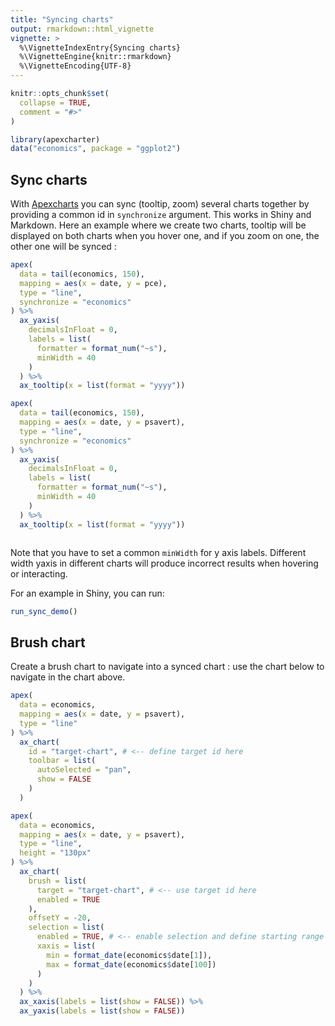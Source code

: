 ```yaml
---
title: "Syncing charts"
output: rmarkdown::html_vignette
vignette: >
  %\VignetteIndexEntry{Syncing charts}
  %\VignetteEngine{knitr::rmarkdown}
  %\VignetteEncoding{UTF-8}
---
```


```r
knitr::opts_chunk$set(
  collapse = TRUE,
  comment = "#>"
)
```

```r
library(apexcharter)
data("economics", package = "ggplot2")
```


## Sync charts

With [Apexcharts](https://apexcharts.com) you can sync (tooltip, zoom) several charts together by providing a common id in `synchronize` argument. This works in Shiny and Markdown. Here an example where we create two charts, tooltip will be displayed on both charts when you hover one, and if you zoom on one, the other one will be synced :

```r
apex(
  data = tail(economics, 150), 
  mapping = aes(x = date, y = pce),
  type = "line", 
  synchronize = "economics"
) %>% 
  ax_yaxis(
    decimalsInFloat = 0,
    labels = list(
      formatter = format_num("~s"),
      minWidth = 40
    )
  ) %>%
  ax_tooltip(x = list(format = "yyyy"))

apex(
  data = tail(economics, 150), 
  mapping = aes(x = date, y = psavert),
  type = "line", 
  synchronize = "economics"
) %>% 
  ax_yaxis(
    decimalsInFloat = 0,
    labels = list(
      formatter = format_num("~s"),
      minWidth = 40
    )
  ) %>%
  ax_tooltip(x = list(format = "yyyy"))
```


```r

```

Note that you have to set a common `minWidth` for y axis labels. Different width yaxis in different charts will produce incorrect results when hovering or interacting.


For an example in Shiny, you can run:

```r
run_sync_demo()
```




## Brush chart

Create a brush chart to navigate into a synced chart : use the chart below to navigate in the chart above.

```r
apex(
  data = economics, 
  mapping = aes(x = date, y = psavert),
  type = "line"
) %>% 
  ax_chart(
    id = "target-chart", # <-- define target id here
    toolbar = list(
      autoSelected = "pan",
      show = FALSE
    )
  )

apex(
  data = economics, 
  mapping = aes(x = date, y = psavert),
  type = "line", 
  height = "130px"
) %>% 
  ax_chart(
    brush = list(
      target = "target-chart", # <-- use target id here
      enabled = TRUE
    ),
    offsetY = -20,
    selection = list(
      enabled = TRUE, # <-- enable selection and define starting range
      xaxis = list(
        min = format_date(economics$date[1]),
        max = format_date(economics$date[100])
      )
    )
  ) %>% 
  ax_xaxis(labels = list(show = FALSE)) %>% 
  ax_yaxis(labels = list(show = FALSE))
```


```r

```